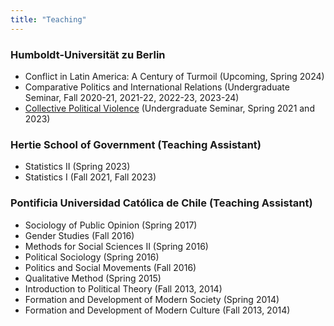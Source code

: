 ```yaml
---
title: "Teaching"
---
```


### Humboldt-Universität zu Berlin

-   Conflict in Latin America: A Century of Turmoil (Upcoming, Spring 2024)
-   Comparative Politics and International Relations (Undergraduate Seminar, Fall 2020-21, 2021-22, 2022-23, 2023-24)
-   [Collective Political Violence](Syllabus_CPV.pdf) (Undergraduate Seminar, Spring 2021 and 2023)

### Hertie School of Government (Teaching Assistant)

-   Statistics II (Spring 2023)
-   Statistics I (Fall 2021, Fall 2023)

### Pontificia Universidad Católica de Chile (Teaching Assistant)

-   Sociology of Public Opinion (Spring 2017)
-   Gender Studies (Fall 2016)
-   Methods for Social Sciences II (Spring 2016)
-   Political Sociology (Spring 2016)
-   Politics and Social Movements (Fall 2016)
-   Qualitative Method (Spring 2015)
-   Introduction to Political Theory (Fall 2013, 2014) 
-   Formation and Development of Modern Society (Spring 2014)
-   Formation and Development of Modern Culture (Fall 2013, 2014)
